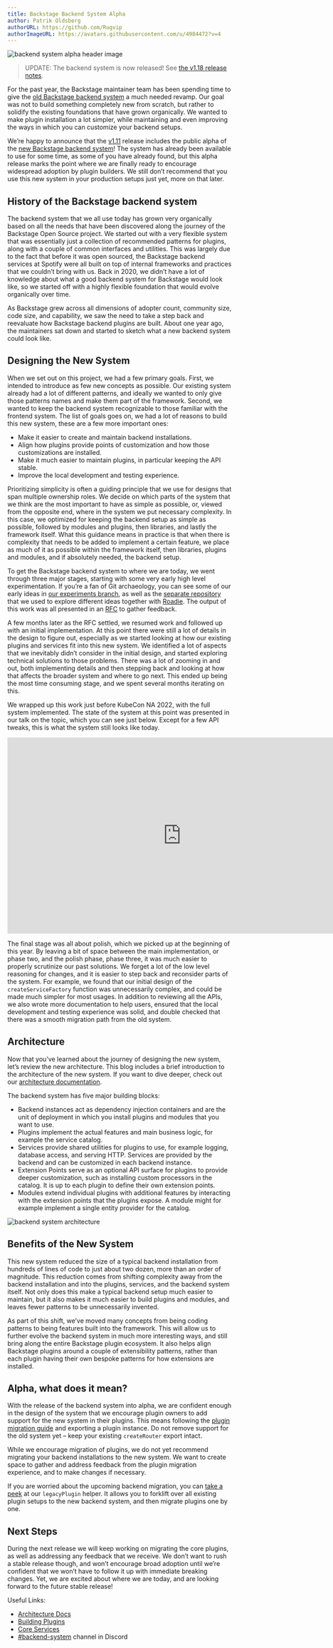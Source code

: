 ```yaml
---
title: Backstage Backend System Alpha
author: Patrik Oldsberg
authorURL: https://github.com/Rugvip
authorImageURL: https://avatars.githubusercontent.com/u/4984472?v=4
---
```


![backend system alpha header image](assets/2023-02-15/backend-system-alpha.gif)

> UPDATE: The backend system is now released! See [the v1.18 release notes](https://backstage.io/docs/releases/v1.18.0).

For the past year, the Backstage maintainer team has been spending time to give the [old Backstage backend system](https://backstage.io/docs/plugins/backend-plugin) a much needed revamp. Our goal was not to build something completely new from scratch, but rather to solidify the existing foundations that have grown organically. We wanted to make plugin installation a lot simpler, while maintaining and even improving the ways in which you can customize your backend setups.

We’re happy to announce that the [v1.11](https://backstage.io/docs/releases/v1.11.0) release includes the public alpha of the [new Backstage backend system](https://backstage.io/docs/backend-system/)! The system has already been available to use for some time, as some of you have already found, but this alpha release marks the point where we are finally ready to encourage widespread adoption by plugin builders. We still don’t recommend that you use this new system in your production setups just yet, more on that later.

<!-- truncate -->

## History of the Backstage backend system

The backend system that we all use today has grown very organically based on all the needs that have been discovered along the journey of the Backstage Open Source project. We started out with a very flexible system that was essentially just a collection of recommended patterns for plugins, along with a couple of common interfaces and utilities. This was largely due to the fact that before it was open sourced, the Backstage backend services at Spotify were all built on top of internal frameworks and practices that we couldn’t bring with us. Back in 2020, we didn’t have a lot of knowledge about what a good backend system for Backstage would look like, so we started off with a highly flexible foundation that would evolve organically over time.

As Backstage grew across all dimensions of adopter count, community size, code size, and capability, we saw the need to take a step back and reevaluate how Backstage backend plugins are built. About one year ago, the maintainers sat down and started to sketch what a new backend system could look like.

## Designing the New System

When we set out on this project, we had a few primary goals. First, we intended to introduce as few new concepts as possible. Our existing system already had a lot of different patterns, and ideally we wanted to only give those patterns names and make them part of the framework. Second, we wanted to keep the backend system recognizable to those familiar with the frontend system. The list of goals goes on, we had a lot of reasons to build this new system, these are a few more important ones:

- Make it easier to create and maintain backend installations.
- Align how plugins provide points of customization and how those customizations are installed.
- Make it much easier to maintain plugins, in particular keeping the API stable.
- Improve the local development and testing experience.

Prioritizing simplicity is often a guiding principle that we use for designs that span multiple ownership roles. We decide on which parts of the system that we think are the most important to have as simple as possible, or, viewed from the opposite end, where in the system we put necessary complexity. In this case, we optimized for keeping the backend setup as simple as possible, followed by modules and plugins, then libraries, and lastly the framework itself. What this guidance means in practice is that when there is complexity that needs to be added to implement a certain feature, we place as much of it as possible within the framework itself, then libraries, plugins and modules, and if absolutely needed, the backend setup.

To get the Backstage backend system to where we are today, we went through three major stages, starting with some very early high level experimentation. If you’re a fan of Git archaeology, you can see some of our early ideas in [our experiments branch](https://github.com/backstage/backstage/commit/fd3e6b67fef25a04789779700db4c37047d59d1b), as well as the [separate repository](https://github.com/backstage/backend-system-exploration) that we used to explore different ideas together with [Roadie](https://roadie.io/). The output of this work was all presented in an [RFC](https://github.com/backstage/backstage/issues/11611) to gather feedback.

A few months later as the RFC settled, we resumed work and followed up with an initial implementation. At this point there were still a lot of details in the design to figure out, especially as we started looking at how our existing plugins and services fit into this new system. We identified a lot of aspects that we inevitably didn’t consider in the initial design, and started exploring technical solutions to those problems. There was a lot of zooming in and out, both implementing details and then stepping back and looking at how that affects the broader system and where to go next. This ended up being the most time consuming stage, and we spent several months iterating on this.

We wrapped up this work just before KubeCon NA 2022, with the full system implemented. The state of the system at this point was presented in our talk on the topic, which you can see just below. Except for a few API tweaks, this is what the system still looks like today.

<iframe
  width="780"
  height="440"
  src="https://www.youtube.com/embed/ZXF7uxrEBVY"
  frameBorder="0"
  allow="accelerometer; autoplay; encrypted-media; gyroscope; picture-in-picture"
  allowFullScreen
></iframe>

<br />

The final stage was all about polish, which we picked up at the beginning of this year. By leaving a bit of space between the main implementation, or phase two, and the polish phase, phase three, it was much easier to properly scrutinize our past solutions. We forget a lot of the low level reasoning for changes, and it is easier to step back and reconsider parts of the system. For example, we found that our initial design of the `createServiceFactory` function was unnecessarily complex, and could be made much simpler for most usages. In addition to reviewing all the APIs, we also wrote more documentation to help users, ensured that the local development and testing experience was solid, and double checked that there was a smooth migration path from the old system.

## Architecture

Now that you’ve learned about the journey of designing the new system, let’s review the new architecture. This blog includes a brief introduction to the architecture of the new system. If you want to dive deeper, check out our [architecture documentation](https://backstage.io/docs/backend-system/architecture/).

The backend system has five major building blocks:

- Backend instances act as dependency injection containers and are the unit of deployment in which you install plugins and modules that you want to use.
- Plugins implement the actual features and main business logic, for example the service catalog.
- Services provide shared utilities for plugins to use, for example logging, database access, and serving HTTP. Services are provided by the backend and can be customized in each backend instance.
- Extension Points serve as an optional API surface for plugins to provide deeper customization, such as installing custom processors in the catalog. It is up to each plugin to define their own extension points.
- Modules extend individual plugins with additional features by interacting with the extension points that the plugins expose. A module might for example implement a single entity provider for the catalog.

![backend system architecture](assets/2023-02-15/backend-system-architecture.png)

## Benefits of the New System

This new system reduced the size of a typical backend installation from hundreds of lines of code to just about two dozen, more than an order of magnitude. This reduction comes from shifting complexity away from the backend installation and into the plugins, services, and the backend system itself. Not only does this make a typical backend setup much easier to maintain, but it also makes it much easier to build plugins and modules, and leaves fewer patterns to be unnecessarily invented.

As part of this shift, we’ve moved many concepts from being coding patterns to being features built into the framework. This will allow us to further evolve the backend system in much more interesting ways, and still bring along the entire Backstage plugin ecosystem. It also helps align Backstage plugins around a couple of extensibility patterns, rather than each plugin having their own bespoke patterns for how extensions are installed.

## Alpha, what does it mean?

With the release of the backend system into alpha, we are confident enough in the design of the system that we encourage plugin owners to add support for the new system in their plugins. This means following the [plugin migration guide](https://backstage.io/docs/backend-system/building-plugins-and-modules/migrating) and exporting a plugin instance. Do not remove support for the old system yet – keep your existing `createRouter` export intact.

While we encourage migration of plugins, we do not yet recommend migrating your backend installations to the new system. We want to create space to gather and address feedback from the plugin migration experience, and to make changes if necessary.

If you are worried about the upcoming backend migration, you can [take a peek](https://backstage.io/docs/backend-system/building-backends/migrating#migrating-the-index-file) at our `legacyPlugin` helper. It allows you to forklift over all existing plugin setups to the new backend system, and then migrate plugins one by one.

## Next Steps

During the next release we will keep working on migrating the core plugins, as well as addressing any feedback that we receive. We don’t want to rush a stable release though, and won’t encourage broad adoption until we’re confident that we won’t have to follow it up with immediate breaking changes. Yet, we are excited about where we are today, and are looking forward to the future stable release!

Useful Links:

- [Architecture Docs](https://backstage.io/docs/backend-system/architecture/)
- [Building Plugins](https://backstage.io/docs/backend-system/building-plugins-and-modules/)
- [Core Services](https://backstage.io/docs/backend-system/core-services/)
- [#backend-system](https://discord.com/channels/687207715902193673/1034089724664610938) channel in Discord
